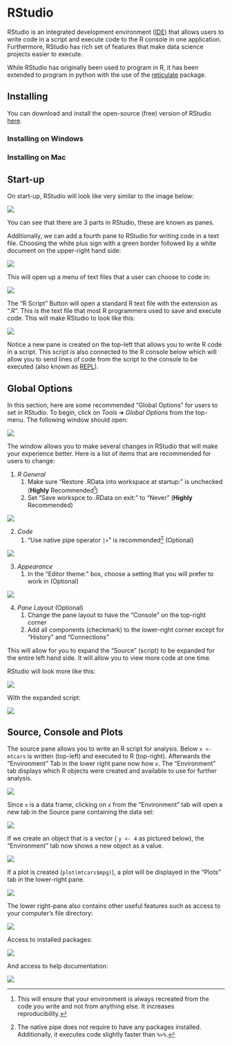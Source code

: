 # RStudio

RStudio is an integrated development environment ([IDE](https://en.wikipedia.org/wiki/Integrated_development_environment)) that allows users to write code in a script and execute code to the R console in one application. Furthermore, RStudio has rich set of features that make data science projects easier to execute.

While RStudio has originally been used to program in R, it has been extended to program in python with the use of the [reticulate](https://rstudio.github.io/reticulate/) package.

## Installing

You can download and install the open-source (free) version of RStudio [here](https://posit.co/downloads/).

### Installing on Windows

### Installing on Mac

## Start-up

On start-up, RStudio will look like very similar to the image below:

![](img/rstudio_1.png){fig-align="center"}

You can see that there are 3 parts in RStudio, these are known as panes.

Additionally, we can add a fourth pane to RStudio for writing code in a text file. Choosing the white plus sign with a green border followed by a white document on the upper-right hand side:

![](img/rstudio_2.png){fig-align="center"}

This will open up a menu of text files that a user can choose to code in:

![](img/rstudio_3.png){fig-align="center"}

The "R Script" Button will open a standard R text file with the extension as ".R". This is the text file that most R programmers used to save and execute code. This will make RStudio to look like this:

![](img/rstudio_4.png){fig-align="center"}

Notice a new pane is created on the top-left that allows you to write R code in a script. This script is also connected to the R console below which will allow you to send lines of code from the script to the console to be executed (also known as [REPL](https://en.wikipedia.org/wiki/Read%E2%80%93eval%E2%80%93print_loop)).

## Global Options

In this section, here are some recommended "Global Options" for users to set in RStudio. To begin, click on *Tools* ➜ *Global Options* from the top-menu. The following window should open:

![](img/rstudio_5.png){fig-align="center"}

The window allows you to make several changes in RStudio that will make your experience better. Here is a list of items that are recommended for users to change:

1.  *R General*
    1.  Make sure "Restore .RData into workspace at startup:" is unchecked (**Highly** Recommended[^rstudio-1])
    2.  Set "Save workspce to .RData on exit:" to "Never" (**Highly** Recommended)

[^rstudio-1]: This will ensure that your environment is always recreated from the code you write and not from anything else. It increases reproducibility.

![](img/rstudio_6.png){fig-align="center"}

2.  *Code*
    1.  "Use native pipe operator `|>`" is recommended[^rstudio-2] (Optional)

[^rstudio-2]: The native pipe does not require to have any packages installed. Additionally, it executes code slightly faster than `%>%`.

![](img/rstudio_8.png){fig-align="center"}

3.  *Appearance*
    1.  In the "Editor theme:" box, choose a setting that you will prefer to work in (Optional)

![](img/rstudio_7.png){fig-align="center"}

4.  *Pane Layout* (Optional)
    1.  Change the pane layout to have the "Console" on the top-right corner
    2.  Add all components (checkmark) to the lower-right corner except for "History" and "Connections"

This will allow for you to expand the "Source" (script) to be expanded for the entire left hand side. It will allow you to view more code at one time.

RStudio will look more like this:

![](img/rstudio_9.png){fig-align="center"}

With the expanded script:

![](img/rstudio_10.png){fig-align="center"}

## Source, Console and Plots

The source pane allows you to write an R script for analysis. Below `x <- mtcars` is written (top-left) and executed to R (top-right). Afterwards the "Environment" Tab in the lower right pane now how `x`. The "Environment" tab displays which R objects were created and available to use for further analysis.

![](img/rstudio_11.png){fig-align="center"}

Since `x` is a data frame, clicking on `x` from the "Environment" tab will open a new tab in the Source pane containing the data set:

![](img/rstudio_12.png){fig-align="center"}

If we create an object that is a vector ( `y <- 4` as pictured below), the "Environment" tab now shows a new object as a value.

![](img/rstudio_13.png){fig-align="center"}

If a plot is created (`plot(mtcars$mpg)`), a plot will be displayed in the "Plots" tab in the lower-right pane.

![](img/rstudio_17.png){fig-align="center"}

The lower right-pane also contains other useful features such as access to your computer's file directory:

![](img/rstudio_14.png){fig-align="center"}

Access to installed packages:

![](img/rstudio_16.png){fig-align="center"}

And access to help documentation:

![](img/rstudio_15.png){fig-align="center"}
